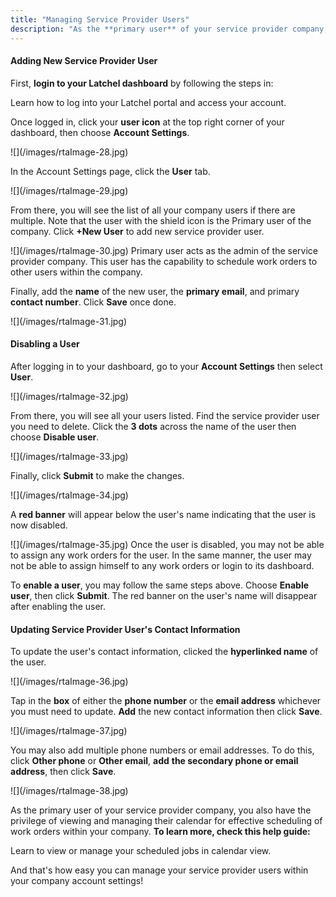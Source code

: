 ```yaml
---
title: "Managing Service Provider Users"
description: "As the **primary user** of your service provider company, you have the capability to manage multiple users within your company account settings. This includes **adding new service provider users**, **updating their contact information**, and **disabling users** if necessary. Let's take a look on how you can properly manage your service provider users."
---
```


#### **Adding New Service Provider User**

First, **login to your Latchel dashboard** by following the steps in:

<Card title="Accessing Your Latchel Portal (Service Providers)" icon="chalkboard-user" iconType="duotone" color="#ff9b8a" href="/s/topic/0TO5e000000h9wpGAA/Accessing-your-Latchel-portal">
  Learn how to log into your Latchel portal and access your account.
</Card>

Once logged in, click your **user icon** at the top right corner of your dashboard, then choose **Account Settings**.

<Frame>
  ![](/images/rtaImage-28.jpg)
</Frame>

In the Account Settings page, click the **User** tab.

<Frame>
  ![](/images/rtaImage-29.jpg)
</Frame>

From there, you will see the list of all your company users if there are multiple. Note that the user with the shield icon is the Primary user of the company. Click **\+New User** to add new service provider user.

<Frame>
  ![](/images/rtaImage-30.jpg)
</Frame>

<Note>
  Primary user acts as the admin of the service provider company. This user has the capability to schedule work orders to other users within the company.
</Note>

Finally, add the **name** of the new user, the **primary email**, and primary **contact number**. Click **Save** once done.

<Frame>
  ![](/images/rtaImage-31.jpg)
</Frame>

#### **Disabling a User**

After logging in to your dashboard, go to your **Account Settings** then select **User**.

<Frame>
  ![](/images/rtaImage-32.jpg)
</Frame>

From there, you will see all your users listed. Find the service provider user you need to delete. Click the **3 dots** across the name of the user then choose **Disable user**.

<Frame>
  ![](/images/rtaImage-33.jpg)
</Frame>

Finally, click **Submit** to make the changes.

<Frame>
  ![](/images/rtaImage-34.jpg)
</Frame>

A **red banner** will appear below the user's name indicating that the user is now disabled. 

<Frame>
  ![](/images/rtaImage-35.jpg)
</Frame>

<Note>
  Once the user is disabled, you may not be able to assign any work orders for the user. In the same manner, the user may not be able to assign himself to any work orders or login to its dashboard.
</Note>

To **enable a user**, you may follow the same steps above. Choose **Enable user**, then click **Submit**. The red banner on the user's name will disappear after enabling the user.

#### **Updating Service Provider User's Contact Information**

To update the user's contact information, clicked the **hyperlinked name** of the user.

<Frame>
  ![](/images/rtaImage-36.jpg)
</Frame>

Tap in the **box** of either the **phone number** or the **email address** whichever you must need to update. **Add** the new contact information then click **Save**.

<Frame>
  ![](/images/rtaImage-37.jpg)
</Frame>

You may also add multiple phone numbers or email addresses. To do this, click **Other phone** or **Other email**, **add** **the secondary phone or email address**, then click **Save**.

<Frame>
  ![](/images/rtaImage-38.jpg)
</Frame>

As the primary user of your service provider company, you also have the privilege of viewing and managing their calendar for effective scheduling of work orders within your company. **To learn more, check this help guide:**

<Card title="Viewing Work Order Calendar (Service Providers)" icon="calendar-circle-user" iconType="duotone" color="#ff8b8a" href="/s/topic/0TO5e000000h9wpGAA/How-Service-Providers-View-their-Work-Order-Calendar">
  Learn to view or manage your scheduled jobs in calendar view.
</Card>

And that's how easy you can manage your service provider users within your company account settings\! 